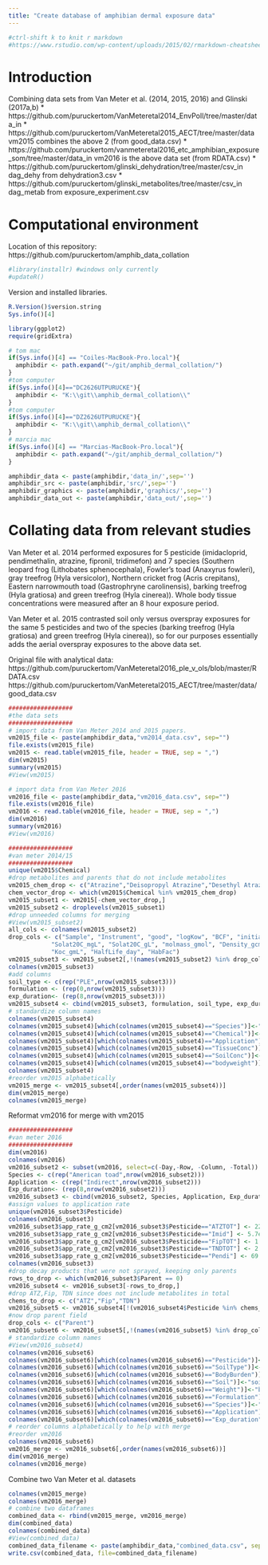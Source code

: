 ```yaml
---
title: "Create database of amphibian dermal exposure data"
---
```


```r
#ctrl-shift k to knit r markdown
#https://www.rstudio.com/wp-content/uploads/2015/02/rmarkdown-cheatsheet.pdf
```

Introduction
========================================================
Combining data sets from Van Meter et al. (2014, 2015, 2016) and Glinski (2017a,b)
* https://github.com/puruckertom/VanMeteretal2014_EnvPoll/tree/master/data_in
* https://github.com/puruckertom/VanMeteretal2015_AECT/tree/master/data
vm2015 combines the above 2 (from good_data.csv)
* https://github.com/puruckertom/vanmeteretal2016_etc_amphibian_exposure_som/tree/master/data_in
vm2016 is the above data set (from RDATA.csv)
* https://github.com/puruckertom/glinski_dehydration/tree/master/csv_in
dag_dehy from dehydration3.csv
* https://github.com/puruckertom/glinski_metabolites/tree/master/csv_in
dag_metab from exposure_experiment.csv


Computational environment
========================================================
Location of this repository: 
https://github.com/puruckertom/amphib_data_collation

```r
#library(installr) #windows only currently
#updateR()
```
Version and installed libraries.
```r
R.Version()$version.string
Sys.info()[4]
```

```r
library(ggplot2)
require(gridExtra)

# tom mac
if(Sys.info()[4] == "Coiles-MacBook-Pro.local"){
  amphibdir <- path.expand("~/git/amphib_dermal_collation/")
}
#tom computer
if(Sys.info()[4]=="DC2626UTPURUCKE"){
  amphibdir <- "K:\\git\\amphib_dermal_collation\\"
}
#tom computer
if(Sys.info()[4]=="DZ2626UTPURUCKE"){
  amphibdir <- "K:\\git\\amphib_dermal_collation\\"
}
# marcia mac
if(Sys.info()[4] == "Marcias-MacBook-Pro.local"){
  amphibdir <- path.expand("~/git/amphib_dermal_collation/")
}

amphibdir_data <- paste(amphibdir,'data_in/',sep='')
amphibdir_src <- paste(amphibdir,'src/',sep='')
amphibdir_graphics <- paste(amphibdir,'graphics/',sep='')
amphibdir_data_out <- paste(amphibdir,'data_out/',sep='')
```

Collating data from relevant studies
========================================================
Van Meter et al. 2014 performed exposures for 5 pesticide (imidacloprid, pendimethalin, atrazine, fipronil, tridimefon) and 7 species (Southern leopard frog (Lithobates sphenocephala), Fowler's toad (Anaxyrus fowleri), gray treefrog (Hyla versicolor), Northern cricket frog (Acris crepitans), Eastern narrowmouth toad (Gastrophryne carolinensis), barking treefrog (Hyla gratiosa) and green treefrog (Hyla cinerea)). Whole body tissue concentrations were measured after an 8 hour exposure period.

Van Meter et al. 2015 contrasted soil only versus overspray exposures for the same 5 pesticides and two of the species (barking treefrog (Hyla gratiosa) and green treefrog (Hyla cinerea)), so for our purposes essentially adds the aerial overspray exposures to the above data set.

Original file with analytical data: 
https://github.com/puruckertom/VanMeteretal2016_ple_v_ols/blob/master/RDATA.csv
https://github.com/puruckertom/VanMeteretal2015_AECT/tree/master/data/good_data.csv

```r
##################
#the data sets
##################
# import data from Van Meter 2014 and 2015 papers.
vm2015_file <- paste(amphibdir_data,"vm2014_data.csv", sep="")
file.exists(vm2015_file)
vm2015 <- read.table(vm2015_file, header = TRUE, sep = ",")
dim(vm2015)
summary(vm2015)
#View(vm2015)

# import data from Van Meter 2016
vm2016_file <- paste(amphibdir_data,"vm2016_data.csv", sep="")
file.exists(vm2016_file)
vm2016 <- read.table(vm2016_file, header = TRUE, sep = ",")
dim(vm2016)
summary(vm2016)
#View(vm2016)

```

```r
##################
#van meter 2014/15
##################
unique(vm2015$Chemical)
#drop metabolites and parents that do not include metabolites
vm2015_chem_drop <- c("Atrazine","Deisopropyl Atrazine","Desethyl Atrazine","Fipronil","Fipronil-Sulfone","Triadimefon","Triadimenol")
chem_vector_drop <- which(vm2015$Chemical %in% vm2015_chem_drop)
vm2015_subset1 <- vm2015[-chem_vector_drop,]
vm2015_subset2 <- droplevels(vm2015_subset1)
#drop unneeded columns for merging
#View(vm2015_subset2)
all_cols <- colnames(vm2015_subset2)
drop_cols <- c("Sample", "Instrument", "good", "logKow", "BCF", "initialweight", 
            "Solat20C_mgL", "Solat20C_gL", "molmass_gmol", "Density_gcm3","AppFactor", "SA_cm2", "VapPrs_mPa",
            "Koc_gmL", "HalfLife_day", "HabFac")
vm2015_subset3 <- vm2015_subset2[,!(names(vm2015_subset2) %in% drop_cols)]
colnames(vm2015_subset3)
#add columns
soil_type <- c(rep("PLE",nrow(vm2015_subset3)))
formulation <- (rep(0,nrow(vm2015_subset3)))
exp_duration<- (rep(8,nrow(vm2015_subset3)))
vm2015_subset4 <- cbind(vm2015_subset3, formulation, soil_type, exp_duration)
# standardize column names
colnames(vm2015_subset4)
colnames(vm2015_subset4)[which(colnames(vm2015_subset4)=="Species")]<-"species"
colnames(vm2015_subset4)[which(colnames(vm2015_subset4)=="Chemical")]<-"chemical"
colnames(vm2015_subset4)[which(colnames(vm2015_subset4)=="Application")]<-"application"
colnames(vm2015_subset4)[which(colnames(vm2015_subset4)=="TissueConc")]<-"tissue_conc_ugg"
colnames(vm2015_subset4)[which(colnames(vm2015_subset4)=="SoilConc")]<-"soil_conc_ugg"
colnames(vm2015_subset4)[which(colnames(vm2015_subset4)=="bodyweight")]<-"body_weight_g"
colnames(vm2015_subset4)
#reorder vm2015 alphabetically
vm2015_merge <- vm2015_subset4[,order(names(vm2015_subset4))]
dim(vm2015_merge)
colnames(vm2015_merge)
```


Reformat vm2016 for merge with vm2015
```r
##################
#van meter 2016
##################
dim(vm2016)
colnames(vm2016)
vm2016_subset2 <- subset(vm2016, select=c(-Day,-Row, -Column, -Total))
Species <- c(rep("American toad",nrow(vm2016_subset2)))
Application <- c(rep("Indirect",nrow(vm2016_subset2)))
Exp_duration<- (rep(8,nrow(vm2016_subset2)))
vm2016_subset3 <- cbind(vm2016_subset2, Species, Application, Exp_duration)
#assign values to application rate
unique(vm2016_subset3$Pesticide)
colnames(vm2016_subset3)
vm2016_subset3$app_rate_g_cm2[vm2016_subset3$Pesticide=="ATZTOT"] <- 22.9e-6
vm2016_subset3$app_rate_g_cm2[vm2016_subset3$Pesticide=="Imid"] <- 5.7e-6
vm2016_subset3$app_rate_g_cm2[vm2016_subset3$Pesticide=="FipTOT"] <- 1.1e-6
vm2016_subset3$app_rate_g_cm2[vm2016_subset3$Pesticide=="TNDTOT"] <- 2.7e-6
vm2016_subset3$app_rate_g_cm2[vm2016_subset3$Pesticide=="Pendi"] <- 69.8e-6
colnames(vm2016_subset3)
#drop decay products that were not sprayed, keeping only parents
rows_to_drop <- which(vm2016_subset3$Parent == 0)
vm2016_subset4 <- vm2016_subset3[-rows_to_drop,]
#drop ATZ,Fip, TDN since does not include metabolites in total
chems_to_drop <- c("ATZ","Fip","TDN")
vm2016_subset5 <- vm2016_subset4[!(vm2016_subset4$Pesticide %in% chems_to_drop),]
#now drop parent field
drop_cols <- c("Parent")
vm2016_subset6 <- vm2016_subset5[,!(names(vm2016_subset5) %in% drop_cols)]
# standardize column names
#View(vm2016_subset4)
colnames(vm2016_subset6)
colnames(vm2016_subset6)[which(colnames(vm2016_subset6)=="Pesticide")]<-"chemical"
colnames(vm2016_subset6)[which(colnames(vm2016_subset6)=="SoilType")]<-"soil_type"
colnames(vm2016_subset6)[which(colnames(vm2016_subset6)=="BodyBurden")]<-"tissue_conc_ugg"
colnames(vm2016_subset6)[which(colnames(vm2016_subset6)=="Soil")]<-"soil_conc_ugg"
colnames(vm2016_subset6)[which(colnames(vm2016_subset6)=="Weight")]<-"body_weight_g"
colnames(vm2016_subset6)[which(colnames(vm2016_subset6)=="Formulation")]<-"formulation"
colnames(vm2016_subset6)[which(colnames(vm2016_subset6)=="Species")]<-"species"
colnames(vm2016_subset6)[which(colnames(vm2016_subset6)=="Application")]<-"application"
colnames(vm2016_subset6)[which(colnames(vm2016_subset6)=="Exp_duration")]<-"exp_duration"
# reorder columns alphabetically to help with merge
#reorder vm2016
colnames(vm2016_subset6)
vm2016_merge <- vm2016_subset6[,order(names(vm2016_subset6))]
dim(vm2016_merge)
colnames(vm2016_merge)
```


Combine two Van Meter et al. datasets

```r
colnames(vm2015_merge)
colnames(vm2016_merge)
# combine two dataframes
combined_data <- rbind(vm2015_merge, vm2016_merge)
dim(combined_data)
colnames(combined_data)
#View(combined_data)
combined_data_filename <- paste(amphibdir_data,"combined_data.csv", sep="")
write.csv(combined_data, file=combined_data_filename)
```

<!-- Reformat good_data.csv for merge with RDATA.csv (old, to be deleted) -->
<!-- ```{r eval=TRUE, echo=FALSE} -->
<!-- #### reformat good_data.csv for merge with RDATA.csv ####  -->
<!-- SoilType <- c(rep("PLE",nrow(good_data2))) -->
<!-- unique(good_data2$Chemical) -->
<!-- #[1] Atrazine             Deisopropyl Atrazine Desethyl Atrazine    -->
<!-- #[4] Fipronil             Fipronil-Sulfone     Imidacloprid         -->
<!-- #[7] Pendimethalin        Total Atrazine       Total Fipronil       -->
<!-- #[10] Total Triadimefon    Triadimefon          Triadimenol       -->
<!-- #assign values to new Parent column -->
<!-- good_data2$Parent[good_data2$Chemical=="Atrazine"] <- 1 -->
<!-- good_data2$Parent[good_data2$Chemical=="Deisopropyl Atrazine"] <- 0 -->
<!-- good_data2$Parent[good_data2$Chemical=="Desethyl Atrazine"] <- 0 -->
<!-- good_data2$Parent[good_data2$Chemical=="Fipronil"] <- 1 -->
<!-- good_data2$Parent[good_data2$Chemical=="Fipronil-Sulfone"] <- 0 -->
<!-- good_data2$Parent[good_data2$Chemical=="Imidacloprid"] <- 1 -->
<!-- good_data2$Parent[good_data2$Chemical=="Pendimethalin"] <- 1 -->
<!-- good_data2$Parent[good_data2$Chemical=="Total Atrazine"] <- 0 -->
<!-- good_data2$Parent[good_data2$Chemical=="Total Fipronil"] <- 0 -->
<!-- good_data2$Parent[good_data2$Chemical=="Total Triadimefon"] <- 0 -->
<!-- good_data2$Parent[good_data2$Chemical=="Triadimefon"] <- 1 -->
<!-- good_data2$Parent[good_data2$Chemical=="Triadimenol"] <- 1 -->
<!-- #create column for Formulation -->
<!-- Formulation <- (rep(0,nrow(good_data2))) -->
<!-- Exp_duration<- (rep(8,nrow(good_data2))) -->
<!-- good_data3<-cbind(good_data2, Formulation, SoilType, Exp_duration) -->

<!-- ``` -->
